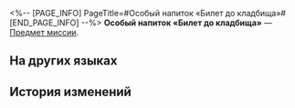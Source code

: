 <%-- [PAGE_INFO]
PageTitle=#Особый напиток «Билет до кладбища»#
[END_PAGE_INFO] --%>
{{Предмет Инфобокс
|id          = 140457
|Изображение = Предмет Особый напиток «Билет до кладбища».png
|Тип         = Предмет миссии
|Инвентарь   = Миссии
|Редкость    = 3
|Эффект      = 
|Описание    = Особый коктейль, приготовленный специально для вас искусным барменом Галлахером.
}}
{{Описание|1=''«Этот бокал "Билета до кладбища" для тебя, {{MC|ж=Безымянная|м=Безымянный}}...<br />За мёртвых и умирающих».''}}
'''Особый напиток «Билет до кладбища»''' — [[Предмет миссии]].

==На других языках==
{{На других языках
|en   = Special Drink "A Ticket to the Boneyard"
|zhs  = 特调「到坟场的车票」
|zht  = 特調「往墳場的車票」
|ja   = 特製モクテル「墓場への切符」
|ko   = 스페셜 블렌드 「묘지로 향하는 티켓」
|es   = Bebida especial "Boleto al deshuesadero"
|fr   = Boisson spéciale «&nbsp;Rendez-vous au cimetière&nbsp;»
|ru   = Особый напиток «Билет до кладбища»
|th   = เครื่องดื่มสูตรพิเศษ "ตั๋วมุ่งสู่สุสาน"
|vi   = Thức Uống Đặc Sắc "Vé Xe Đến Nghĩa Trang"
|de   = Spezialgetränk „Ein Ticket für den Friedhof“
|id   = Racikan Khusus "Tiket ke Kuburan"
|pt   = Drinque Especial "Uma Passagem para o Cemitério"
}}

==История изменений==
{{История изменений|3.5}}